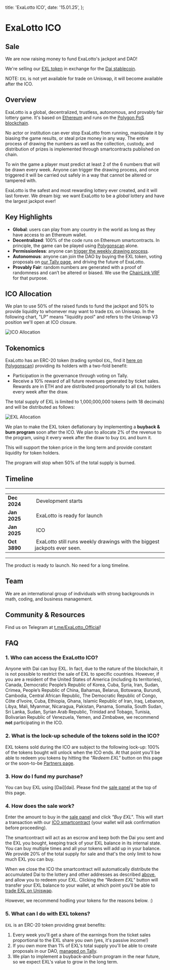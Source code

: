 
  title: 'ExaLotto ICO',
  date: '15.01.25',
};

# ExaLotto ICO

## Sale

We are now raising money to fund ExaLotto's jackpot and DAO!

We're selling our [EXL token][exl-polygonscan] in exchange for the [Dai stablecoin][dai-uniswap].

<ICOForm />

NOTE: `EXL` is not yet available for trade on Uniswap, it will become available after the ICO.

## Overview

ExaLotto is a global, decentralized, trustless, autonomous, and provably fair lottery game. It's
based on [Ethereum][ethereum] and runs on the [Polygon PoS blockchain][polygon].

No actor or institution can ever stop ExaLotto from running, manipulate it by biasing the game
results, or steal prize money in any way. The entire process of drawing the numbers as well as the
collection, custody, and distribution of prizes is implemented through smartcontracts published on
chain.

To win the game a player must predict at least 2 of the 6 numbers that will be drawn every week.
Anyone can trigger the drawing process, and once triggered it will be carried out safely in a way
that cannot be altered or tampered with.

ExaLotto is the safest and most rewarding lottery ever created, and it will last forever. We dream
big: we want ExaLotto to be a _global_ lottery and have the largest jackpot ever!

## Key Highlights

- **Global**: users can play from any country in the world as long as they have access to an
  Ethereum wallet.
- **Decentralized**: 100% of the code runs on Ethereum smartcontracts. In principle, the game can be
  played using [Polygonscan][exalotto-polygonscan] alone.
- **Permissionless**: anyone can [trigger the weekly drawing process][draw].
- **Autonomous**: anyone can join the DAO by buying the EXL token, voting proposals on
  [our Tally page][exalotto-tally], and driving the future of ExaLotto.
- **Provably Fair**: random numbers are generated with a proof of randomness and can’t be altered or
  biased. We use the [ChainLink VRF][chainlink-vrf] for that purpose.

## ICO Allocation

We plan to use 50% of the raised funds to fund the jackpot and 50% to provide liquidity to whomever
may want to trade `EXL` on Uniswap. In the following chart, "LP" means "liquidity pool" and refers
to the Uniswap V3 position we'll open at ICO closure.

![ICO Allocation](/images/fund_allocation.svg)

## Tokenomics

ExaLotto has an ERC-20 token (trading symbol `EXL`, find it [here on Polygonscan][exl-polygonscan])
providing its holders with a two-fold benefit:

- Participation in the governance through voting on Tally.
- Receive a 10% reward of all future revenues generated by ticket sales. Rewards are in ETH and are
  distributed proportionally to all `EXL` holders every week after the draw.

The total supply of EXL is limited to 1,000,000,000 tokens (with 18 decimals) and will be
distributed as follows:

![EXL Allocation](/images/exl_allocation.svg)

We plan to make the EXL token deflationary by implementing a **buyback & burn program** soon after
the ICO. We plan to allocate 2% of the revenue to the program, using it every week after the draw to
buy `EXL` and burn it.

This will support the token price in the long term and provide constant liquidity for token holders.

The program will stop when 50% of the total supply is burned.

## Timeline

---

<table>
  <tbody>
    <tr>
      <td>
        <strong>Dec 2024&nbsp;</strong>
      </td>
      <td>&nbsp;Development starts</td>
    </tr>
    <tr>
      <td>
        <strong>Jan 2025&nbsp;</strong>
      </td>
      <td>&nbsp;ExaLotto is ready for launch</td>
    </tr>
    <tr>
      <td>
        <strong>Jan 2025&nbsp;</strong>
      </td>
      <td>&nbsp;ICO</td>
    </tr>
    <tr>
      <td>
        <strong>Oct 3890&nbsp;</strong>
      </td>
      <td>&nbsp;ExaLotto still runs weekly drawings with the biggest jackpots ever seen.</td>
    </tr>
  </tbody>
</table>

---

The product is ready to launch. No need for a long timeline.

## Team

We are an international group of individuals with strong backgrounds in math, coding, and business
management.

## Community & Resources

Find us on Telegram at [t.me/ExaLotto_Official][exalotto-telegram]!

## FAQ

### 1. Who can access the ExaLotto ICO?

Anyone with Dai can buy EXL. In fact, due to the nature of the blockchain, it is not possible to
restrict the sale of EXL to specific countries. However, if you are a resident of the United States
of America (including its territories), Canada, Democratic People’s Republic of Korea, Cuba, Syria,
Iran, Sudan, Crimea, People’s Republic of China, Bahamas, Belarus, Botswana, Burundi, Cambodia,
Central African Republic, The Democratic Republic of Congo, Côte d’Ivoire, Cuba, Ethiopia, Ghana,
Islamic Republic of Iran, Iraq, Lebanon, Libya, Mali, Myanmar, Nicaragua, Pakistan, Panama, Somalia,
South Sudan, Sri Lanka, Sudan, Syrian Arab Republic, Trinidad and Tobago, Tunisia, Bolivarian
Republic of Venezuela, Yemen, and Zimbabwe, we recommend **not** participating in the ICO.

### 2. What is the lock-up schedule of the tokens sold in the ICO?

EXL tokens sold during the ICO are subject to the following lock-up: 100% of the tokens bought will
unlock when the ICO ends. At that point you'll be able to redeem you tokens by hitting the _"Redeem
EXL"_ button on this page or the soon-to-be [Partners page][partners].

### 3. How do I fund my purchase?

You can buy EXL using [Dai][dai]. Please find the [sale panel][sale-panel] at the top of this page.

### 4. How does the sale work?

Enter the amount to buy in the [sale panel][sale-panel] and click _"Buy EXL"_. This will start a
transaction with our [ICO smartcontract][ico-polygonscan] (your wallet will ask confirmation before
proceeding).

The smartcontract will act as an escrow and keep both the Dai you sent and the EXL you bought,
keeping track of your EXL balance in its internal state. You can buy multiple times and all your
tokens will add up in your balance. We provide 20% of the total supply for sale and that's the only
limit to how much EXL you can buy.

When we close the ICO the smartcontract will automatically distribute the accumulated Dai to the
lottery and other addresses as described [above][ico-allocation], and allow you to redeem your EXL.
Clicking the _"Redeem EXL"_ button will transfer your EXL balance to your wallet, at which point
you'll be able to [trade EXL on Uniswap][exl-uniswap].

However, we recommend hodling your tokens for the reasons below. :)

### 5. What can I do with EXL tokens?

`EXL` is an ERC-20 token providing great benefits:

1. Every week you'll get a share of the earnings from the ticket sales proportional to the EXL
   share you own (yes, it's passive income!)
1. If you own more than 1% of EXL's total supply you'll be able to create proposals in our DAO,
   [managed on Tally][exalotto-tally].
1. We plan to implement a buyback-and-burn program in the near future, so we expect EXL's value to
   grow in the long term.

[chainlink-vrf]: https://chain.link/vrf
[dai-uniswap]: https://app.uniswap.org/explore/tokens/polygon/0x8f3cf7ad23cd3cadbd9735aff958023239c6a063
[draw]: /draw
[exl-polygonscan]: https://polygonscan.com/token/0xB9f806B1c5f73f1238Ffbc16778e2b4b9D1f51fc
[exl-uniswap]: https://app.uniswap.org/#/tokens/polygon/0xB9f806B1c5f73f1238Ffbc16778e2b4b9D1f51fc
[ethereum]: https://ethereum.org
[exalotto-polygonscan]: https://polygonscan.com/address/0x6b848AA623448ee162EE9Df73552486974Cb115A#readProxyContract
[exalotto-tally]: https://www.tally.xyz/gov/exalotto
[exalotto-telegram]: https://t.me/ExaLotto_Official
[ico-allocation]: #ico-allocation
[ico-polygonscan]: https://polygonscan.com/address/0x6C5C3C20705F15639dB4C4F82a32B288B83eb38F
[partners]: /partners
[polygon]: https://polygon.technology/polygon-pos
[sale-panel]: #sale


